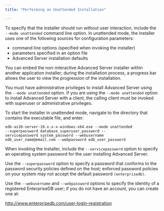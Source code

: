 ```yaml
---
title: "Performing an Unattended Installation"

---
```


<div id="performing_an_unattended_installation" class="registered_link"></div>

To specify that the installer should run without user interaction, include the `--mode unattended` command line option. In unattended mode, the installer uses one of the following sources for configuration parameters:

-   command line options (specified when invoking the installer)
-   parameters specified in an option file
-   Advanced Server installation defaults

You can embed the non-interactive Advanced Server installer within another application installer; during the installation process, a progress bar allows the user to view the progression of the installation.

You must have administrative privileges to install Advanced Server using the `--mode unattended` option. If you are using the `--mode unattended` option to install Advanced Server with a client, the calling client must be invoked with superuser or administrative privileges.

To start the installer in unattended mode, navigate to the directory that contains the executable file, and enter:

```text
edb-as10-server-10.x.x-x-windows-x64.exe --mode unattended
--superpassword database_superuser_password --
servicepassword system_password --webusername
edb_user_name@email.com --webpassword edb_user_password
```

When invoking the installer, include the `--servicepassword` option to specify an operating system password for the user installing Advanced Server.

Use the `--superpassword` option to specify a password that conforms to the password security policies defined on the host; enforced password policies on your system may not accept the default password `(enterprisedb)`.

Use the `--webusername` and `--webpassword` options to specify the identity of a registered EnterpriseDB user; if you do not have an account, you can create one at:

<http://www.enterprisedb.com/user-login-registration>